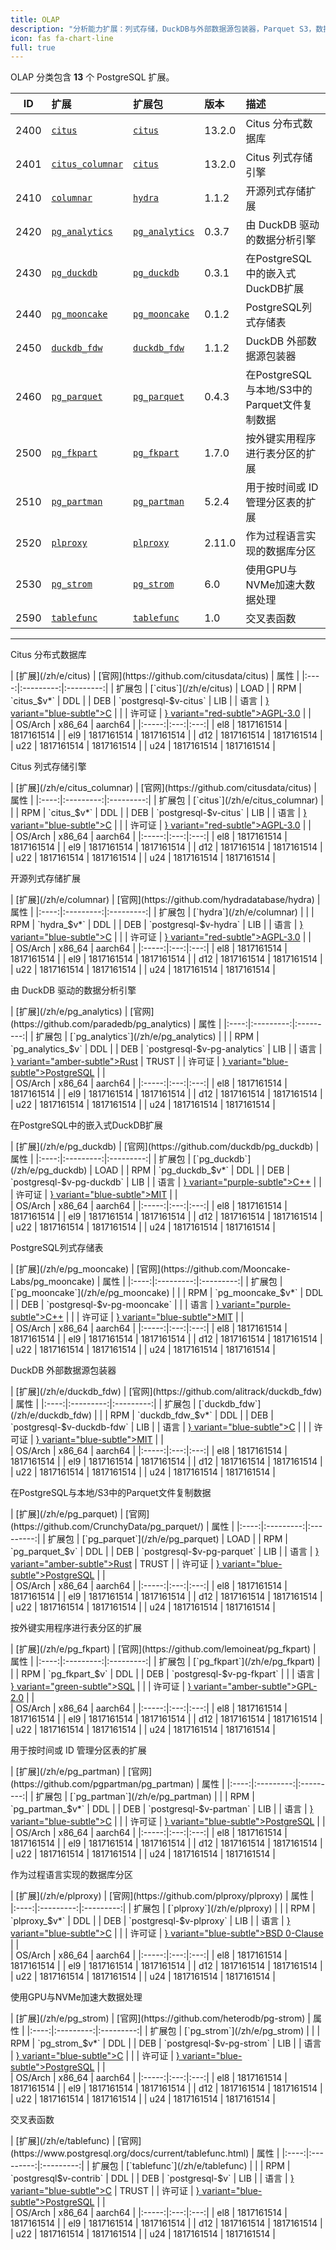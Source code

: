 ```yaml
---
title: OLAP
description: "分析能力扩展：列式存储，DuckDB与外部数据源包装器，Parquet S3，数据冷热分级存储，分布式计算，透明分片，GPU加速"
icon: fas fa-chart-line
full: true
---
```



OLAP 分类包含 **13** 个 PostgreSQL 扩展。

| ID | 扩展 | 扩展包 | 版本 | 描述 |
|:---:|:---|:---|:---|:---|
| 2400 | [`citus`](/zh/e/citus) | [`citus`](/zh/e/citus) | 13.2.0 | Citus 分布式数据库 |
| 2401 | [`citus_columnar`](/zh/e/citus_columnar) | [`citus`](/zh/e/citus) | 13.2.0 | Citus 列式存储引擎 |
| 2410 | [`columnar`](/zh/e/columnar) | [`hydra`](/zh/e/columnar) | 1.1.2 | 开源列式存储扩展 |
| 2420 | [`pg_analytics`](/zh/e/pg_analytics) | [`pg_analytics`](/zh/e/pg_analytics) | 0.3.7 | 由 DuckDB 驱动的数据分析引擎 |
| 2430 | [`pg_duckdb`](/zh/e/pg_duckdb) | [`pg_duckdb`](/zh/e/pg_duckdb) | 0.3.1 | 在PostgreSQL中的嵌入式DuckDB扩展 |
| 2440 | [`pg_mooncake`](/zh/e/pg_mooncake) | [`pg_mooncake`](/zh/e/pg_mooncake) | 0.1.2 | PostgreSQL列式存储表 |
| 2450 | [`duckdb_fdw`](/zh/e/duckdb_fdw) | [`duckdb_fdw`](/zh/e/duckdb_fdw) | 1.1.2 | DuckDB 外部数据源包装器 |
| 2460 | [`pg_parquet`](/zh/e/pg_parquet) | [`pg_parquet`](/zh/e/pg_parquet) | 0.4.3 | 在PostgreSQL与本地/S3中的Parquet文件复制数据 |
| 2500 | [`pg_fkpart`](/zh/e/pg_fkpart) | [`pg_fkpart`](/zh/e/pg_fkpart) | 1.7.0 | 按外键实用程序进行表分区的扩展 |
| 2510 | [`pg_partman`](/zh/e/pg_partman) | [`pg_partman`](/zh/e/pg_partman) | 5.2.4 | 用于按时间或 ID 管理分区表的扩展 |
| 2520 | [`plproxy`](/zh/e/plproxy) | [`plproxy`](/zh/e/plproxy) | 2.11.0 | 作为过程语言实现的数据库分区 |
| 2530 | [`pg_strom`](/zh/e/pg_strom) | [`pg_strom`](/zh/e/pg_strom) | 6.0 | 使用GPU与NVMe加速大数据处理 |
| 2590 | [`tablefunc`](/zh/e/tablefunc) | [`tablefunc`](/zh/e/tablefunc) | 1.0 | 交叉表函数 |

--------

<Callout title="citus - 13.2.0">
    <p>Citus 分布式数据库</p>
    <div className="grid grid-cols-2 gap-4"><div className="space-y-2">
            | [扩展](/zh/e/citus) | [官网](https://github.com/citusdata/citus) | 属性 |
|:----:|:---------:|:---------:|
| 扩展包  | [`citus`](/zh/e/citus) | <Badge variant="red-subtle">LOAD</Badge> |
| RPM  | `citus_$v*` | <Badge variant="blue-subtle">DDL</Badge> |
| DEB  | `postgresql-$v-citus` | <Badge variant="green-subtle">LIB</Badge> |
| 语言 | <a href="/zh/list/lang#c"><Badge icon={<FileCode2 />} variant="blue-subtle">C</Badge></a> |  |
| 许可证 | <a href="/zh/list/license#agpl-30" className="no-underline"><Badge icon={<Scale />} variant="red-subtle">AGPL-3.0</Badge></a> |  |
        </div>
        <div className="space-y-2">
            | OS/Arch | x86_64 | aarch64 |
|:-----:|:---:|:---:|
| el8 | <Badge variant="red-subtle">18</Badge><Badge variant="amber-subtle">17</Badge><Badge variant="amber-subtle">16</Badge><Badge variant="amber-subtle">15</Badge><Badge variant="amber-subtle">14</Badge> | <Badge variant="red-subtle">18</Badge><Badge variant="amber-subtle">17</Badge><Badge variant="amber-subtle">16</Badge><Badge variant="amber-subtle">15</Badge><Badge variant="amber-subtle">14</Badge> |
| el9 | <Badge variant="red-subtle">18</Badge><Badge variant="amber-subtle">17</Badge><Badge variant="amber-subtle">16</Badge><Badge variant="amber-subtle">15</Badge><Badge variant="amber-subtle">14</Badge> | <Badge variant="red-subtle">18</Badge><Badge variant="amber-subtle">17</Badge><Badge variant="amber-subtle">16</Badge><Badge variant="amber-subtle">15</Badge><Badge variant="amber-subtle">14</Badge> |
| d12 | <Badge variant="red-subtle">18</Badge><Badge variant="amber-subtle">17</Badge><Badge variant="amber-subtle">16</Badge><Badge variant="amber-subtle">15</Badge><Badge variant="amber-subtle">14</Badge> | <Badge variant="red-subtle">18</Badge><Badge variant="amber-subtle">17</Badge><Badge variant="amber-subtle">16</Badge><Badge variant="amber-subtle">15</Badge><Badge variant="amber-subtle">14</Badge> |
| u22 | <Badge variant="red-subtle">18</Badge><Badge variant="amber-subtle">17</Badge><Badge variant="amber-subtle">16</Badge><Badge variant="amber-subtle">15</Badge><Badge variant="amber-subtle">14</Badge> | <Badge variant="red-subtle">18</Badge><Badge variant="amber-subtle">17</Badge><Badge variant="amber-subtle">16</Badge><Badge variant="amber-subtle">15</Badge><Badge variant="amber-subtle">14</Badge> |
| u24 | <Badge variant="red-subtle">18</Badge><Badge variant="amber-subtle">17</Badge><Badge variant="amber-subtle">16</Badge><Badge variant="amber-subtle">15</Badge><Badge variant="amber-subtle">14</Badge> | <Badge variant="red-subtle">18</Badge><Badge variant="amber-subtle">17</Badge><Badge variant="amber-subtle">16</Badge><Badge variant="amber-subtle">15</Badge><Badge variant="amber-subtle">14</Badge> |
        </div>
    </div>
</Callout>

<Callout title="citus_columnar - 13.2.0">
    <p>Citus 列式存储引擎</p>
    <div className="grid grid-cols-2 gap-4"><div className="space-y-2">
            | [扩展](/zh/e/citus_columnar) | [官网](https://github.com/citusdata/citus) | 属性 |
|:----:|:---------:|:---------:|
| 扩展包  | [`citus`](/zh/e/citus_columnar) |  |
| RPM  | `citus_$v*` | <Badge variant="blue-subtle">DDL</Badge> |
| DEB  | `postgresql-$v-citus` | <Badge variant="green-subtle">LIB</Badge> |
| 语言 | <a href="/zh/list/lang#c"><Badge icon={<FileCode2 />} variant="blue-subtle">C</Badge></a> |  |
| 许可证 | <a href="/zh/list/license#agpl-30" className="no-underline"><Badge icon={<Scale />} variant="red-subtle">AGPL-3.0</Badge></a> |  |
        </div>
        <div className="space-y-2">
            | OS/Arch | x86_64 | aarch64 |
|:-----:|:---:|:---:|
| el8 | <Badge variant="red-subtle">18</Badge><Badge variant="amber-subtle">17</Badge><Badge variant="amber-subtle">16</Badge><Badge variant="amber-subtle">15</Badge><Badge variant="amber-subtle">14</Badge> | <Badge variant="red-subtle">18</Badge><Badge variant="amber-subtle">17</Badge><Badge variant="amber-subtle">16</Badge><Badge variant="amber-subtle">15</Badge><Badge variant="amber-subtle">14</Badge> |
| el9 | <Badge variant="red-subtle">18</Badge><Badge variant="amber-subtle">17</Badge><Badge variant="amber-subtle">16</Badge><Badge variant="amber-subtle">15</Badge><Badge variant="amber-subtle">14</Badge> | <Badge variant="red-subtle">18</Badge><Badge variant="amber-subtle">17</Badge><Badge variant="amber-subtle">16</Badge><Badge variant="amber-subtle">15</Badge><Badge variant="amber-subtle">14</Badge> |
| d12 | <Badge variant="red-subtle">18</Badge><Badge variant="amber-subtle">17</Badge><Badge variant="amber-subtle">16</Badge><Badge variant="amber-subtle">15</Badge><Badge variant="amber-subtle">14</Badge> | <Badge variant="red-subtle">18</Badge><Badge variant="amber-subtle">17</Badge><Badge variant="amber-subtle">16</Badge><Badge variant="amber-subtle">15</Badge><Badge variant="amber-subtle">14</Badge> |
| u22 | <Badge variant="red-subtle">18</Badge><Badge variant="amber-subtle">17</Badge><Badge variant="amber-subtle">16</Badge><Badge variant="amber-subtle">15</Badge><Badge variant="amber-subtle">14</Badge> | <Badge variant="red-subtle">18</Badge><Badge variant="amber-subtle">17</Badge><Badge variant="amber-subtle">16</Badge><Badge variant="amber-subtle">15</Badge><Badge variant="amber-subtle">14</Badge> |
| u24 | <Badge variant="red-subtle">18</Badge><Badge variant="amber-subtle">17</Badge><Badge variant="amber-subtle">16</Badge><Badge variant="amber-subtle">15</Badge><Badge variant="amber-subtle">14</Badge> | <Badge variant="red-subtle">18</Badge><Badge variant="amber-subtle">17</Badge><Badge variant="amber-subtle">16</Badge><Badge variant="amber-subtle">15</Badge><Badge variant="amber-subtle">14</Badge> |
        </div>
    </div>
</Callout>

<Callout title="columnar - 1.1.2">
    <p>开源列式存储扩展</p>
    <div className="grid grid-cols-2 gap-4"><div className="space-y-2">
            | [扩展](/zh/e/columnar) | [官网](https://github.com/hydradatabase/hydra) | 属性 |
|:----:|:---------:|:---------:|
| 扩展包  | [`hydra`](/zh/e/columnar) |  |
| RPM  | `hydra_$v*` | <Badge variant="blue-subtle">DDL</Badge> |
| DEB  | `postgresql-$v-hydra` | <Badge variant="green-subtle">LIB</Badge> |
| 语言 | <a href="/zh/list/lang#c"><Badge icon={<FileCode2 />} variant="blue-subtle">C</Badge></a> |  |
| 许可证 | <a href="/zh/list/license#agpl-30" className="no-underline"><Badge icon={<Scale />} variant="red-subtle">AGPL-3.0</Badge></a> |  |
        </div>
        <div className="space-y-2">
            | OS/Arch | x86_64 | aarch64 |
|:-----:|:---:|:---:|
| el8 | <Badge variant="red-subtle">18</Badge><Badge variant="red-subtle">17</Badge><Badge variant="amber-subtle">16</Badge><Badge variant="amber-subtle">15</Badge><Badge variant="amber-subtle">14</Badge> | <Badge variant="red-subtle">18</Badge><Badge variant="red-subtle">17</Badge><Badge variant="amber-subtle">16</Badge><Badge variant="amber-subtle">15</Badge><Badge variant="amber-subtle">14</Badge> |
| el9 | <Badge variant="red-subtle">18</Badge><Badge variant="red-subtle">17</Badge><Badge variant="amber-subtle">16</Badge><Badge variant="amber-subtle">15</Badge><Badge variant="amber-subtle">14</Badge> | <Badge variant="red-subtle">18</Badge><Badge variant="red-subtle">17</Badge><Badge variant="amber-subtle">16</Badge><Badge variant="amber-subtle">15</Badge><Badge variant="amber-subtle">14</Badge> |
| d12 | <Badge variant="red-subtle">18</Badge><Badge variant="red-subtle">17</Badge><Badge variant="amber-subtle">16</Badge><Badge variant="amber-subtle">15</Badge><Badge variant="amber-subtle">14</Badge> | <Badge variant="red-subtle">18</Badge><Badge variant="red-subtle">17</Badge><Badge variant="amber-subtle">16</Badge><Badge variant="amber-subtle">15</Badge><Badge variant="amber-subtle">14</Badge> |
| u22 | <Badge variant="red-subtle">18</Badge><Badge variant="red-subtle">17</Badge><Badge variant="amber-subtle">16</Badge><Badge variant="amber-subtle">15</Badge><Badge variant="amber-subtle">14</Badge> | <Badge variant="red-subtle">18</Badge><Badge variant="red-subtle">17</Badge><Badge variant="amber-subtle">16</Badge><Badge variant="amber-subtle">15</Badge><Badge variant="amber-subtle">14</Badge> |
| u24 | <Badge variant="red-subtle">18</Badge><Badge variant="red-subtle">17</Badge><Badge variant="amber-subtle">16</Badge><Badge variant="amber-subtle">15</Badge><Badge variant="amber-subtle">14</Badge> | <Badge variant="red-subtle">18</Badge><Badge variant="red-subtle">17</Badge><Badge variant="amber-subtle">16</Badge><Badge variant="amber-subtle">15</Badge><Badge variant="amber-subtle">14</Badge> |
        </div>
    </div>
</Callout>

<Callout title="pg_analytics - 0.3.7">
    <p>由 DuckDB 驱动的数据分析引擎</p>
    <div className="grid grid-cols-2 gap-4"><div className="space-y-2">
            | [扩展](/zh/e/pg_analytics) | [官网](https://github.com/paradedb/pg_analytics) | 属性 |
|:----:|:---------:|:---------:|
| 扩展包  | [`pg_analytics`](/zh/e/pg_analytics) |  |
| RPM  | `pg_analytics_$v` | <Badge variant="blue-subtle">DDL</Badge> |
| DEB  | `postgresql-$v-pg-analytics` | <Badge variant="green-subtle">LIB</Badge> |
| 语言 | <a href="/zh/list/lang#rust"><Badge icon={<FileCode2 />} variant="amber-subtle">Rust</Badge></a> | <Badge variant="green-subtle">TRUST</Badge> |
| 许可证 | <a href="/zh/list/license#postgresql" className="no-underline"><Badge icon={<Scale />} variant="blue-subtle">PostgreSQL</Badge></a> |  |
        </div>
        <div className="space-y-2">
            | OS/Arch | x86_64 | aarch64 |
|:-----:|:---:|:---:|
| el8 | <Badge variant="red-subtle">18</Badge><Badge variant="amber-subtle">17</Badge><Badge variant="amber-subtle">16</Badge><Badge variant="amber-subtle">15</Badge><Badge variant="amber-subtle">14</Badge> | <Badge variant="red-subtle">18</Badge><Badge variant="amber-subtle">17</Badge><Badge variant="amber-subtle">16</Badge><Badge variant="amber-subtle">15</Badge><Badge variant="amber-subtle">14</Badge> |
| el9 | <Badge variant="red-subtle">18</Badge><Badge variant="amber-subtle">17</Badge><Badge variant="amber-subtle">16</Badge><Badge variant="amber-subtle">15</Badge><Badge variant="amber-subtle">14</Badge> | <Badge variant="red-subtle">18</Badge><Badge variant="amber-subtle">17</Badge><Badge variant="amber-subtle">16</Badge><Badge variant="amber-subtle">15</Badge><Badge variant="amber-subtle">14</Badge> |
| d12 | <Badge variant="red-subtle">18</Badge><Badge variant="amber-subtle">17</Badge><Badge variant="amber-subtle">16</Badge><Badge variant="amber-subtle">15</Badge><Badge variant="amber-subtle">14</Badge> | <Badge variant="red-subtle">18</Badge><Badge variant="amber-subtle">17</Badge><Badge variant="amber-subtle">16</Badge><Badge variant="amber-subtle">15</Badge><Badge variant="amber-subtle">14</Badge> |
| u22 | <Badge variant="red-subtle">18</Badge><Badge variant="amber-subtle">17</Badge><Badge variant="amber-subtle">16</Badge><Badge variant="amber-subtle">15</Badge><Badge variant="amber-subtle">14</Badge> | <Badge variant="red-subtle">18</Badge><Badge variant="amber-subtle">17</Badge><Badge variant="amber-subtle">16</Badge><Badge variant="amber-subtle">15</Badge><Badge variant="amber-subtle">14</Badge> |
| u24 | <Badge variant="red-subtle">18</Badge><Badge variant="amber-subtle">17</Badge><Badge variant="amber-subtle">16</Badge><Badge variant="amber-subtle">15</Badge><Badge variant="amber-subtle">14</Badge> | <Badge variant="red-subtle">18</Badge><Badge variant="amber-subtle">17</Badge><Badge variant="amber-subtle">16</Badge><Badge variant="amber-subtle">15</Badge><Badge variant="amber-subtle">14</Badge> |
        </div>
    </div>
</Callout>

<Callout title="pg_duckdb - 0.3.1">
    <p>在PostgreSQL中的嵌入式DuckDB扩展</p>
    <div className="grid grid-cols-2 gap-4"><div className="space-y-2">
            | [扩展](/zh/e/pg_duckdb) | [官网](https://github.com/duckdb/pg_duckdb) | 属性 |
|:----:|:---------:|:---------:|
| 扩展包  | [`pg_duckdb`](/zh/e/pg_duckdb) | <Badge variant="red-subtle">LOAD</Badge> |
| RPM  | `pg_duckdb_$v*` | <Badge variant="blue-subtle">DDL</Badge> |
| DEB  | `postgresql-$v-pg-duckdb` | <Badge variant="green-subtle">LIB</Badge> |
| 语言 | <a href="/zh/list/lang#c--"><Badge icon={<FileCode2 />} variant="purple-subtle">C++</Badge></a> |  |
| 许可证 | <a href="/zh/list/license#mit" className="no-underline"><Badge icon={<Scale />} variant="blue-subtle">MIT</Badge></a> |  |
        </div>
        <div className="space-y-2">
            | OS/Arch | x86_64 | aarch64 |
|:-----:|:---:|:---:|
| el8 | <Badge variant="red-subtle">18</Badge><Badge variant="red-subtle">17</Badge><Badge variant="red-subtle">16</Badge><Badge variant="red-subtle">15</Badge><Badge variant="red-subtle">14</Badge> | <Badge variant="red-subtle">18</Badge><Badge variant="red-subtle">17</Badge><Badge variant="red-subtle">16</Badge><Badge variant="red-subtle">15</Badge><Badge variant="red-subtle">14</Badge> |
| el9 | <Badge variant="red-subtle">18</Badge><Badge variant="amber-subtle">17</Badge><Badge variant="amber-subtle">16</Badge><Badge variant="amber-subtle">15</Badge><Badge variant="amber-subtle">14</Badge> | <Badge variant="red-subtle">18</Badge><Badge variant="amber-subtle">17</Badge><Badge variant="amber-subtle">16</Badge><Badge variant="amber-subtle">15</Badge><Badge variant="amber-subtle">14</Badge> |
| d12 | <Badge variant="red-subtle">18</Badge><Badge variant="amber-subtle">17</Badge><Badge variant="amber-subtle">16</Badge><Badge variant="amber-subtle">15</Badge><Badge variant="amber-subtle">14</Badge> | <Badge variant="red-subtle">18</Badge><Badge variant="amber-subtle">17</Badge><Badge variant="amber-subtle">16</Badge><Badge variant="amber-subtle">15</Badge><Badge variant="amber-subtle">14</Badge> |
| u22 | <Badge variant="red-subtle">18</Badge><Badge variant="amber-subtle">17</Badge><Badge variant="amber-subtle">16</Badge><Badge variant="amber-subtle">15</Badge><Badge variant="amber-subtle">14</Badge> | <Badge variant="red-subtle">18</Badge><Badge variant="amber-subtle">17</Badge><Badge variant="amber-subtle">16</Badge><Badge variant="amber-subtle">15</Badge><Badge variant="amber-subtle">14</Badge> |
| u24 | <Badge variant="red-subtle">18</Badge><Badge variant="amber-subtle">17</Badge><Badge variant="amber-subtle">16</Badge><Badge variant="amber-subtle">15</Badge><Badge variant="amber-subtle">14</Badge> | <Badge variant="red-subtle">18</Badge><Badge variant="amber-subtle">17</Badge><Badge variant="amber-subtle">16</Badge><Badge variant="amber-subtle">15</Badge><Badge variant="amber-subtle">14</Badge> |
        </div>
    </div>
</Callout>

<Callout title="pg_mooncake - 0.1.2">
    <p>PostgreSQL列式存储表</p>
    <div className="grid grid-cols-2 gap-4"><div className="space-y-2">
            | [扩展](/zh/e/pg_mooncake) | [官网](https://github.com/Mooncake-Labs/pg_mooncake) | 属性 |
|:----:|:---------:|:---------:|
| 扩展包  | [`pg_mooncake`](/zh/e/pg_mooncake) |  |
| RPM  | `pg_mooncake_$v*` | <Badge variant="blue-subtle">DDL</Badge> |
| DEB  | `postgresql-$v-pg-mooncake` |  |
| 语言 | <a href="/zh/list/lang#c--"><Badge icon={<FileCode2 />} variant="purple-subtle">C++</Badge></a> |  |
| 许可证 | <a href="/zh/list/license#mit" className="no-underline"><Badge icon={<Scale />} variant="blue-subtle">MIT</Badge></a> |  |
        </div>
        <div className="space-y-2">
            | OS/Arch | x86_64 | aarch64 |
|:-----:|:---:|:---:|
| el8 | <Badge variant="red-subtle">18</Badge><Badge variant="amber-subtle">17</Badge><Badge variant="amber-subtle">16</Badge><Badge variant="amber-subtle">15</Badge><Badge variant="amber-subtle">14</Badge> | <Badge variant="red-subtle">18</Badge><Badge variant="amber-subtle">17</Badge><Badge variant="amber-subtle">16</Badge><Badge variant="amber-subtle">15</Badge><Badge variant="amber-subtle">14</Badge> |
| el9 | <Badge variant="red-subtle">18</Badge><Badge variant="amber-subtle">17</Badge><Badge variant="amber-subtle">16</Badge><Badge variant="amber-subtle">15</Badge><Badge variant="amber-subtle">14</Badge> | <Badge variant="red-subtle">18</Badge><Badge variant="amber-subtle">17</Badge><Badge variant="amber-subtle">16</Badge><Badge variant="amber-subtle">15</Badge><Badge variant="amber-subtle">14</Badge> |
| d12 | <Badge variant="red-subtle">18</Badge><Badge variant="amber-subtle">17</Badge><Badge variant="amber-subtle">16</Badge><Badge variant="amber-subtle">15</Badge><Badge variant="amber-subtle">14</Badge> | <Badge variant="red-subtle">18</Badge><Badge variant="amber-subtle">17</Badge><Badge variant="amber-subtle">16</Badge><Badge variant="amber-subtle">15</Badge><Badge variant="amber-subtle">14</Badge> |
| u22 | <Badge variant="red-subtle">18</Badge><Badge variant="amber-subtle">17</Badge><Badge variant="amber-subtle">16</Badge><Badge variant="amber-subtle">15</Badge><Badge variant="amber-subtle">14</Badge> | <Badge variant="red-subtle">18</Badge><Badge variant="amber-subtle">17</Badge><Badge variant="amber-subtle">16</Badge><Badge variant="amber-subtle">15</Badge><Badge variant="amber-subtle">14</Badge> |
| u24 | <Badge variant="red-subtle">18</Badge><Badge variant="amber-subtle">17</Badge><Badge variant="amber-subtle">16</Badge><Badge variant="amber-subtle">15</Badge><Badge variant="amber-subtle">14</Badge> | <Badge variant="red-subtle">18</Badge><Badge variant="amber-subtle">17</Badge><Badge variant="amber-subtle">16</Badge><Badge variant="amber-subtle">15</Badge><Badge variant="amber-subtle">14</Badge> |
        </div>
    </div>
</Callout>

<Callout title="duckdb_fdw - 1.1.2">
    <p>DuckDB 外部数据源包装器</p>
    <div className="grid grid-cols-2 gap-4"><div className="space-y-2">
            | [扩展](/zh/e/duckdb_fdw) | [官网](https://github.com/alitrack/duckdb_fdw) | 属性 |
|:----:|:---------:|:---------:|
| 扩展包  | [`duckdb_fdw`](/zh/e/duckdb_fdw) |  |
| RPM  | `duckdb_fdw_$v*` | <Badge variant="blue-subtle">DDL</Badge> |
| DEB  | `postgresql-$v-duckdb-fdw` | <Badge variant="green-subtle">LIB</Badge> |
| 语言 | <a href="/zh/list/lang#c"><Badge icon={<FileCode2 />} variant="blue-subtle">C</Badge></a> |  |
| 许可证 | <a href="/zh/list/license#mit" className="no-underline"><Badge icon={<Scale />} variant="blue-subtle">MIT</Badge></a> |  |
        </div>
        <div className="space-y-2">
            | OS/Arch | x86_64 | aarch64 |
|:-----:|:---:|:---:|
| el8 | <Badge variant="red-subtle">18</Badge><Badge variant="amber-subtle">17</Badge><Badge variant="amber-subtle">16</Badge><Badge variant="amber-subtle">15</Badge><Badge variant="amber-subtle">14</Badge> | <Badge variant="red-subtle">18</Badge><Badge variant="amber-subtle">17</Badge><Badge variant="amber-subtle">16</Badge><Badge variant="amber-subtle">15</Badge><Badge variant="amber-subtle">14</Badge> |
| el9 | <Badge variant="red-subtle">18</Badge><Badge variant="amber-subtle">17</Badge><Badge variant="amber-subtle">16</Badge><Badge variant="amber-subtle">15</Badge><Badge variant="amber-subtle">14</Badge> | <Badge variant="red-subtle">18</Badge><Badge variant="amber-subtle">17</Badge><Badge variant="amber-subtle">16</Badge><Badge variant="amber-subtle">15</Badge><Badge variant="amber-subtle">14</Badge> |
| d12 | <Badge variant="red-subtle">18</Badge><Badge variant="amber-subtle">17</Badge><Badge variant="amber-subtle">16</Badge><Badge variant="amber-subtle">15</Badge><Badge variant="amber-subtle">14</Badge> | <Badge variant="red-subtle">18</Badge><Badge variant="amber-subtle">17</Badge><Badge variant="amber-subtle">16</Badge><Badge variant="amber-subtle">15</Badge><Badge variant="amber-subtle">14</Badge> |
| u22 | <Badge variant="red-subtle">18</Badge><Badge variant="amber-subtle">17</Badge><Badge variant="amber-subtle">16</Badge><Badge variant="amber-subtle">15</Badge><Badge variant="amber-subtle">14</Badge> | <Badge variant="red-subtle">18</Badge><Badge variant="amber-subtle">17</Badge><Badge variant="amber-subtle">16</Badge><Badge variant="amber-subtle">15</Badge><Badge variant="amber-subtle">14</Badge> |
| u24 | <Badge variant="red-subtle">18</Badge><Badge variant="amber-subtle">17</Badge><Badge variant="amber-subtle">16</Badge><Badge variant="amber-subtle">15</Badge><Badge variant="amber-subtle">14</Badge> | <Badge variant="red-subtle">18</Badge><Badge variant="amber-subtle">17</Badge><Badge variant="amber-subtle">16</Badge><Badge variant="amber-subtle">15</Badge><Badge variant="amber-subtle">14</Badge> |
        </div>
    </div>
</Callout>

<Callout title="pg_parquet - 0.4.3">
    <p>在PostgreSQL与本地/S3中的Parquet文件复制数据</p>
    <div className="grid grid-cols-2 gap-4"><div className="space-y-2">
            | [扩展](/zh/e/pg_parquet) | [官网](https://github.com/CrunchyData/pg_parquet/) | 属性 |
|:----:|:---------:|:---------:|
| 扩展包  | [`pg_parquet`](/zh/e/pg_parquet) | <Badge variant="red-subtle">LOAD</Badge> |
| RPM  | `pg_parquet_$v` | <Badge variant="blue-subtle">DDL</Badge> |
| DEB  | `postgresql-$v-pg-parquet` | <Badge variant="green-subtle">LIB</Badge> |
| 语言 | <a href="/zh/list/lang#rust"><Badge icon={<FileCode2 />} variant="amber-subtle">Rust</Badge></a> | <Badge variant="green-subtle">TRUST</Badge> |
| 许可证 | <a href="/zh/list/license#postgresql" className="no-underline"><Badge icon={<Scale />} variant="blue-subtle">PostgreSQL</Badge></a> |  |
        </div>
        <div className="space-y-2">
            | OS/Arch | x86_64 | aarch64 |
|:-----:|:---:|:---:|
| el8 | <Badge variant="red-subtle">18</Badge><Badge variant="amber-subtle">17</Badge><Badge variant="amber-subtle">16</Badge><Badge variant="amber-subtle">15</Badge><Badge variant="amber-subtle">14</Badge> | <Badge variant="red-subtle">18</Badge><Badge variant="amber-subtle">17</Badge><Badge variant="amber-subtle">16</Badge><Badge variant="amber-subtle">15</Badge><Badge variant="amber-subtle">14</Badge> |
| el9 | <Badge variant="red-subtle">18</Badge><Badge variant="amber-subtle">17</Badge><Badge variant="amber-subtle">16</Badge><Badge variant="amber-subtle">15</Badge><Badge variant="amber-subtle">14</Badge> | <Badge variant="red-subtle">18</Badge><Badge variant="amber-subtle">17</Badge><Badge variant="amber-subtle">16</Badge><Badge variant="amber-subtle">15</Badge><Badge variant="amber-subtle">14</Badge> |
| d12 | <Badge variant="red-subtle">18</Badge><Badge variant="amber-subtle">17</Badge><Badge variant="amber-subtle">16</Badge><Badge variant="amber-subtle">15</Badge><Badge variant="amber-subtle">14</Badge> | <Badge variant="red-subtle">18</Badge><Badge variant="amber-subtle">17</Badge><Badge variant="amber-subtle">16</Badge><Badge variant="amber-subtle">15</Badge><Badge variant="amber-subtle">14</Badge> |
| u22 | <Badge variant="red-subtle">18</Badge><Badge variant="amber-subtle">17</Badge><Badge variant="amber-subtle">16</Badge><Badge variant="amber-subtle">15</Badge><Badge variant="amber-subtle">14</Badge> | <Badge variant="red-subtle">18</Badge><Badge variant="amber-subtle">17</Badge><Badge variant="amber-subtle">16</Badge><Badge variant="amber-subtle">15</Badge><Badge variant="amber-subtle">14</Badge> |
| u24 | <Badge variant="red-subtle">18</Badge><Badge variant="amber-subtle">17</Badge><Badge variant="amber-subtle">16</Badge><Badge variant="amber-subtle">15</Badge><Badge variant="amber-subtle">14</Badge> | <Badge variant="red-subtle">18</Badge><Badge variant="amber-subtle">17</Badge><Badge variant="amber-subtle">16</Badge><Badge variant="amber-subtle">15</Badge><Badge variant="amber-subtle">14</Badge> |
        </div>
    </div>
</Callout>

<Callout title="pg_fkpart - 1.7.0">
    <p>按外键实用程序进行表分区的扩展</p>
    <div className="grid grid-cols-2 gap-4"><div className="space-y-2">
            | [扩展](/zh/e/pg_fkpart) | [官网](https://github.com/lemoineat/pg_fkpart) | 属性 |
|:----:|:---------:|:---------:|
| 扩展包  | [`pg_fkpart`](/zh/e/pg_fkpart) |  |
| RPM  | `pg_fkpart_$v` | <Badge variant="blue-subtle">DDL</Badge> |
| DEB  | `postgresql-$v-pg-fkpart` |  |
| 语言 | <a href="/zh/list/lang#sql"><Badge icon={<FileCode2 />} variant="green-subtle">SQL</Badge></a> |  |
| 许可证 | <a href="/zh/list/license#gpl-20" className="no-underline"><Badge icon={<Scale />} variant="amber-subtle">GPL-2.0</Badge></a> |  |
        </div>
        <div className="space-y-2">
            | OS/Arch | x86_64 | aarch64 |
|:-----:|:---:|:---:|
| el8 | <Badge variant="red-subtle">18</Badge><Badge variant="blue-subtle">17</Badge><Badge variant="blue-subtle">16</Badge><Badge variant="blue-subtle">15</Badge><Badge variant="blue-subtle">14</Badge> | <Badge variant="red-subtle">18</Badge><Badge variant="blue-subtle">17</Badge><Badge variant="blue-subtle">16</Badge><Badge variant="blue-subtle">15</Badge><Badge variant="blue-subtle">14</Badge> |
| el9 | <Badge variant="red-subtle">18</Badge><Badge variant="blue-subtle">17</Badge><Badge variant="blue-subtle">16</Badge><Badge variant="blue-subtle">15</Badge><Badge variant="blue-subtle">14</Badge> | <Badge variant="red-subtle">18</Badge><Badge variant="blue-subtle">17</Badge><Badge variant="blue-subtle">16</Badge><Badge variant="blue-subtle">15</Badge><Badge variant="blue-subtle">14</Badge> |
| d12 | <Badge variant="red-subtle">18</Badge><Badge variant="amber-subtle">17</Badge><Badge variant="amber-subtle">16</Badge><Badge variant="amber-subtle">15</Badge><Badge variant="amber-subtle">14</Badge> | <Badge variant="red-subtle">18</Badge><Badge variant="amber-subtle">17</Badge><Badge variant="amber-subtle">16</Badge><Badge variant="amber-subtle">15</Badge><Badge variant="amber-subtle">14</Badge> |
| u22 | <Badge variant="red-subtle">18</Badge><Badge variant="amber-subtle">17</Badge><Badge variant="amber-subtle">16</Badge><Badge variant="amber-subtle">15</Badge><Badge variant="amber-subtle">14</Badge> | <Badge variant="red-subtle">18</Badge><Badge variant="amber-subtle">17</Badge><Badge variant="amber-subtle">16</Badge><Badge variant="amber-subtle">15</Badge><Badge variant="amber-subtle">14</Badge> |
| u24 | <Badge variant="red-subtle">18</Badge><Badge variant="amber-subtle">17</Badge><Badge variant="amber-subtle">16</Badge><Badge variant="amber-subtle">15</Badge><Badge variant="amber-subtle">14</Badge> | <Badge variant="red-subtle">18</Badge><Badge variant="amber-subtle">17</Badge><Badge variant="amber-subtle">16</Badge><Badge variant="amber-subtle">15</Badge><Badge variant="amber-subtle">14</Badge> |
        </div>
    </div>
</Callout>

<Callout title="pg_partman - 5.2.4">
    <p>用于按时间或 ID 管理分区表的扩展</p>
    <div className="grid grid-cols-2 gap-4"><div className="space-y-2">
            | [扩展](/zh/e/pg_partman) | [官网](https://github.com/pgpartman/pg_partman) | 属性 |
|:----:|:---------:|:---------:|
| 扩展包  | [`pg_partman`](/zh/e/pg_partman) |  |
| RPM  | `pg_partman_$v*` | <Badge variant="blue-subtle">DDL</Badge> |
| DEB  | `postgresql-$v-partman` | <Badge variant="green-subtle">LIB</Badge> |
| 语言 | <a href="/zh/list/lang#c"><Badge icon={<FileCode2 />} variant="blue-subtle">C</Badge></a> |  |
| 许可证 | <a href="/zh/list/license#postgresql" className="no-underline"><Badge icon={<Scale />} variant="blue-subtle">PostgreSQL</Badge></a> |  |
        </div>
        <div className="space-y-2">
            | OS/Arch | x86_64 | aarch64 |
|:-----:|:---:|:---:|
| el8 | <Badge variant="red-subtle">18</Badge><Badge variant="blue-subtle">17</Badge><Badge variant="blue-subtle">16</Badge><Badge variant="blue-subtle">15</Badge><Badge variant="blue-subtle">14</Badge> | <Badge variant="red-subtle">18</Badge><Badge variant="blue-subtle">17</Badge><Badge variant="blue-subtle">16</Badge><Badge variant="blue-subtle">15</Badge><Badge variant="blue-subtle">14</Badge> |
| el9 | <Badge variant="red-subtle">18</Badge><Badge variant="blue-subtle">17</Badge><Badge variant="blue-subtle">16</Badge><Badge variant="blue-subtle">15</Badge><Badge variant="blue-subtle">14</Badge> | <Badge variant="red-subtle">18</Badge><Badge variant="blue-subtle">17</Badge><Badge variant="blue-subtle">16</Badge><Badge variant="blue-subtle">15</Badge><Badge variant="blue-subtle">14</Badge> |
| d12 | <Badge variant="red-subtle">18</Badge><Badge variant="blue-subtle">17</Badge><Badge variant="blue-subtle">16</Badge><Badge variant="blue-subtle">15</Badge><Badge variant="blue-subtle">14</Badge> | <Badge variant="red-subtle">18</Badge><Badge variant="blue-subtle">17</Badge><Badge variant="blue-subtle">16</Badge><Badge variant="blue-subtle">15</Badge><Badge variant="blue-subtle">14</Badge> |
| u22 | <Badge variant="red-subtle">18</Badge><Badge variant="blue-subtle">17</Badge><Badge variant="blue-subtle">16</Badge><Badge variant="blue-subtle">15</Badge><Badge variant="blue-subtle">14</Badge> | <Badge variant="red-subtle">18</Badge><Badge variant="blue-subtle">17</Badge><Badge variant="blue-subtle">16</Badge><Badge variant="blue-subtle">15</Badge><Badge variant="blue-subtle">14</Badge> |
| u24 | <Badge variant="red-subtle">18</Badge><Badge variant="blue-subtle">17</Badge><Badge variant="blue-subtle">16</Badge><Badge variant="blue-subtle">15</Badge><Badge variant="blue-subtle">14</Badge> | <Badge variant="red-subtle">18</Badge><Badge variant="blue-subtle">17</Badge><Badge variant="blue-subtle">16</Badge><Badge variant="blue-subtle">15</Badge><Badge variant="blue-subtle">14</Badge> |
        </div>
    </div>
</Callout>

<Callout title="plproxy - 2.11.0">
    <p>作为过程语言实现的数据库分区</p>
    <div className="grid grid-cols-2 gap-4"><div className="space-y-2">
            | [扩展](/zh/e/plproxy) | [官网](https://github.com/plproxy/plproxy) | 属性 |
|:----:|:---------:|:---------:|
| 扩展包  | [`plproxy`](/zh/e/plproxy) |  |
| RPM  | `plproxy_$v*` | <Badge variant="blue-subtle">DDL</Badge> |
| DEB  | `postgresql-$v-plproxy` | <Badge variant="green-subtle">LIB</Badge> |
| 语言 | <a href="/zh/list/lang#c"><Badge icon={<FileCode2 />} variant="blue-subtle">C</Badge></a> |  |
| 许可证 | <a href="/zh/list/license#bsd-0-clause" className="no-underline"><Badge icon={<Scale />} variant="blue-subtle">BSD 0-Clause</Badge></a> |  |
        </div>
        <div className="space-y-2">
            | OS/Arch | x86_64 | aarch64 |
|:-----:|:---:|:---:|
| el8 | <Badge variant="red-subtle">18</Badge><Badge variant="blue-subtle">17</Badge><Badge variant="amber-subtle">16</Badge><Badge variant="amber-subtle">15</Badge><Badge variant="amber-subtle">14</Badge> | <Badge variant="red-subtle">18</Badge><Badge variant="blue-subtle">17</Badge><Badge variant="amber-subtle">16</Badge><Badge variant="amber-subtle">15</Badge><Badge variant="amber-subtle">14</Badge> |
| el9 | <Badge variant="red-subtle">18</Badge><Badge variant="blue-subtle">17</Badge><Badge variant="amber-subtle">16</Badge><Badge variant="amber-subtle">15</Badge><Badge variant="amber-subtle">14</Badge> | <Badge variant="red-subtle">18</Badge><Badge variant="blue-subtle">17</Badge><Badge variant="amber-subtle">16</Badge><Badge variant="amber-subtle">15</Badge><Badge variant="amber-subtle">14</Badge> |
| d12 | <Badge variant="red-subtle">18</Badge><Badge variant="blue-subtle">17</Badge><Badge variant="blue-subtle">16</Badge><Badge variant="blue-subtle">15</Badge><Badge variant="blue-subtle">14</Badge> | <Badge variant="red-subtle">18</Badge><Badge variant="blue-subtle">17</Badge><Badge variant="blue-subtle">16</Badge><Badge variant="blue-subtle">15</Badge><Badge variant="blue-subtle">14</Badge> |
| u22 | <Badge variant="red-subtle">18</Badge><Badge variant="blue-subtle">17</Badge><Badge variant="blue-subtle">16</Badge><Badge variant="blue-subtle">15</Badge><Badge variant="blue-subtle">14</Badge> | <Badge variant="red-subtle">18</Badge><Badge variant="blue-subtle">17</Badge><Badge variant="blue-subtle">16</Badge><Badge variant="blue-subtle">15</Badge><Badge variant="blue-subtle">14</Badge> |
| u24 | <Badge variant="red-subtle">18</Badge><Badge variant="blue-subtle">17</Badge><Badge variant="blue-subtle">16</Badge><Badge variant="blue-subtle">15</Badge><Badge variant="blue-subtle">14</Badge> | <Badge variant="red-subtle">18</Badge><Badge variant="blue-subtle">17</Badge><Badge variant="blue-subtle">16</Badge><Badge variant="blue-subtle">15</Badge><Badge variant="blue-subtle">14</Badge> |
        </div>
    </div>
</Callout>

<Callout title="pg_strom - 6.0">
    <p>使用GPU与NVMe加速大数据处理</p>
    <div className="grid grid-cols-2 gap-4"><div className="space-y-2">
            | [扩展](/zh/e/pg_strom) | [官网](https://github.com/heterodb/pg-strom) | 属性 |
|:----:|:---------:|:---------:|
| 扩展包  | [`pg_strom`](/zh/e/pg_strom) |  |
| RPM  | `pg_strom_$v*` | <Badge variant="blue-subtle">DDL</Badge> |
| DEB  | `postgresql-$v-pg-strom` | <Badge variant="green-subtle">LIB</Badge> |
| 语言 | <a href="/zh/list/lang#c"><Badge icon={<FileCode2 />} variant="blue-subtle">C</Badge></a> |  |
| 许可证 | <a href="/zh/list/license#postgresql" className="no-underline"><Badge icon={<Scale />} variant="blue-subtle">PostgreSQL</Badge></a> |  |
        </div>
        <div className="space-y-2">
            | OS/Arch | x86_64 | aarch64 |
|:-----:|:---:|:---:|
| el8 | <Badge variant="red-subtle">18</Badge><Badge variant="blue-subtle">17</Badge><Badge variant="blue-subtle">16</Badge><Badge variant="blue-subtle">15</Badge><Badge variant="blue-subtle">14</Badge> | <Badge variant="red-subtle">18</Badge><Badge variant="red-subtle">17</Badge><Badge variant="red-subtle">16</Badge><Badge variant="red-subtle">15</Badge><Badge variant="red-subtle">14</Badge> |
| el9 | <Badge variant="red-subtle">18</Badge><Badge variant="blue-subtle">17</Badge><Badge variant="blue-subtle">16</Badge><Badge variant="blue-subtle">15</Badge><Badge variant="blue-subtle">14</Badge> | <Badge variant="red-subtle">18</Badge><Badge variant="red-subtle">17</Badge><Badge variant="red-subtle">16</Badge><Badge variant="red-subtle">15</Badge><Badge variant="red-subtle">14</Badge> |
| d12 | <Badge variant="red-subtle">18</Badge><Badge variant="red-subtle">17</Badge><Badge variant="red-subtle">16</Badge><Badge variant="red-subtle">15</Badge><Badge variant="red-subtle">14</Badge> | <Badge variant="red-subtle">18</Badge><Badge variant="red-subtle">17</Badge><Badge variant="red-subtle">16</Badge><Badge variant="red-subtle">15</Badge><Badge variant="red-subtle">14</Badge> |
| u22 | <Badge variant="red-subtle">18</Badge><Badge variant="red-subtle">17</Badge><Badge variant="red-subtle">16</Badge><Badge variant="red-subtle">15</Badge><Badge variant="red-subtle">14</Badge> | <Badge variant="red-subtle">18</Badge><Badge variant="red-subtle">17</Badge><Badge variant="red-subtle">16</Badge><Badge variant="red-subtle">15</Badge><Badge variant="red-subtle">14</Badge> |
| u24 | <Badge variant="red-subtle">18</Badge><Badge variant="red-subtle">17</Badge><Badge variant="red-subtle">16</Badge><Badge variant="red-subtle">15</Badge><Badge variant="red-subtle">14</Badge> | <Badge variant="red-subtle">18</Badge><Badge variant="red-subtle">17</Badge><Badge variant="red-subtle">16</Badge><Badge variant="red-subtle">15</Badge><Badge variant="red-subtle">14</Badge> |
        </div>
    </div>
</Callout>

<Callout title="tablefunc - 1.0">
    <p>交叉表函数</p>
    <div className="grid grid-cols-2 gap-4"><div className="space-y-2">
            | [扩展](/zh/e/tablefunc) | [官网](https://www.postgresql.org/docs/current/tablefunc.html) | 属性 |
|:----:|:---------:|:---------:|
| 扩展包  | [`tablefunc`](/zh/e/tablefunc) |  |
| RPM  | `postgresql$v-contrib` | <Badge variant="blue-subtle">DDL</Badge> |
| DEB  | `postgresql-$v` | <Badge variant="green-subtle">LIB</Badge> |
| 语言 | <a href="/zh/list/lang#c"><Badge icon={<FileCode2 />} variant="blue-subtle">C</Badge></a> | <Badge variant="green-subtle">TRUST</Badge> |
| 许可证 | <a href="/zh/list/license#postgresql" className="no-underline"><Badge icon={<Scale />} variant="blue-subtle">PostgreSQL</Badge></a> |  |
        </div>
        <div className="space-y-2">
            | OS/Arch | x86_64 | aarch64 |
|:-----:|:---:|:---:|
| el8 | <Badge variant="green-subtle">18</Badge><Badge variant="green-subtle">17</Badge><Badge variant="green-subtle">16</Badge><Badge variant="green-subtle">15</Badge><Badge variant="green-subtle">14</Badge> | <Badge variant="green-subtle">18</Badge><Badge variant="green-subtle">17</Badge><Badge variant="green-subtle">16</Badge><Badge variant="green-subtle">15</Badge><Badge variant="green-subtle">14</Badge> |
| el9 | <Badge variant="green-subtle">18</Badge><Badge variant="green-subtle">17</Badge><Badge variant="green-subtle">16</Badge><Badge variant="green-subtle">15</Badge><Badge variant="green-subtle">14</Badge> | <Badge variant="green-subtle">18</Badge><Badge variant="green-subtle">17</Badge><Badge variant="green-subtle">16</Badge><Badge variant="green-subtle">15</Badge><Badge variant="green-subtle">14</Badge> |
| d12 | <Badge variant="green-subtle">18</Badge><Badge variant="green-subtle">17</Badge><Badge variant="green-subtle">16</Badge><Badge variant="green-subtle">15</Badge><Badge variant="green-subtle">14</Badge> | <Badge variant="green-subtle">18</Badge><Badge variant="green-subtle">17</Badge><Badge variant="green-subtle">16</Badge><Badge variant="green-subtle">15</Badge><Badge variant="green-subtle">14</Badge> |
| u22 | <Badge variant="green-subtle">18</Badge><Badge variant="green-subtle">17</Badge><Badge variant="green-subtle">16</Badge><Badge variant="green-subtle">15</Badge><Badge variant="green-subtle">14</Badge> | <Badge variant="green-subtle">18</Badge><Badge variant="green-subtle">17</Badge><Badge variant="green-subtle">16</Badge><Badge variant="green-subtle">15</Badge><Badge variant="green-subtle">14</Badge> |
| u24 | <Badge variant="green-subtle">18</Badge><Badge variant="green-subtle">17</Badge><Badge variant="green-subtle">16</Badge><Badge variant="green-subtle">15</Badge><Badge variant="green-subtle">14</Badge> | <Badge variant="green-subtle">18</Badge><Badge variant="green-subtle">17</Badge><Badge variant="green-subtle">16</Badge><Badge variant="green-subtle">15</Badge><Badge variant="green-subtle">14</Badge> |
        </div>
    </div>
</Callout>
